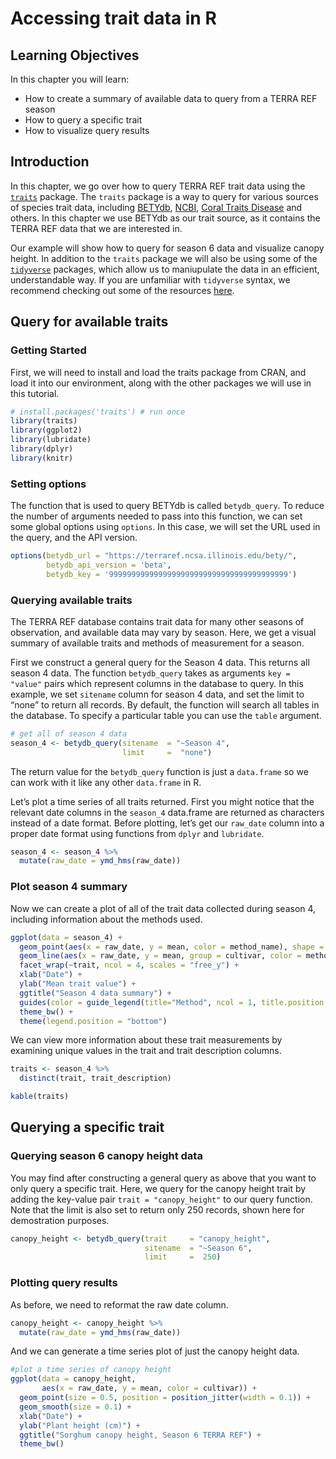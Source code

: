 # Accessing trait data in R 

## Learning Objectives

In this chapter you will learn:

- How to create a summary of available data to query from a TERRA REF season
- How to query a specific trait
- How to visualize query results


## Introduction

In this chapter, we go over how to query TERRA REF trait data using the [`traits`](https://github.com/ropensci/traits) package. The `traits` package is a way to query for various sources of species trait data, including [BETYdb](https://www.betydb.org/), [NCBI](http://www.ncbi.nlm.nih.gov/), [Coral Traits Disease](http://coraltraits.org/) and others. In this chapter we use BETYdb as our trait source, as it contains the TERRA REF data that we are interested in.

Our example will show how to query for season 6 data <!-- what is a season? need to define this for users> --> and visualize canopy height. In addition to the `traits` package we will also be using some of the [`tidyverse`](https://www.tidyverse.org/) packages, which allow us to maniupulate the data in an efficient, understandable way. If you are unfamiliar with `tidyverse` syntax, we recommend checking out some of the resources [here](https://www.tidyverse.org/learn/).



## Query for available traits

### Getting Started

First, we will need to install and load the traits package from CRAN, and load it into our environment, along with the other packages we will use in this tutorial.

```r
# install.packages('traits') # run once
library(traits)
library(ggplot2)
library(lubridate)
library(dplyr)
library(knitr)
```



### Setting options

The function that is used to query BETYdb is called `betydb_query`. To reduce the number of arguments needed to pass into this function, we can set some global options using `options`. In this case, we will set the URL used in the query, and the API version.

```r
options(betydb_url = "https://terraref.ncsa.illinois.edu/bety/",
        betydb_api_version = 'beta',
        betydb_key = '9999999999999999999999999999999999999999')
```


### Querying available traits

The TERRA REF database contains trait data for many other seasons of observation, and available data may vary by season. Here, we get a visual summary of available traits and methods of measurement for a season.

First we construct a general query for the Season 4 data. This returns all season 4 data. The function `betydb_query` takes as arguments `key = "value"` pairs which represent columns in the database to query. In this example, we set `sitename` column for season 4 data, and set the limit to "none" to return all records. By default, the function will search all tables in the database. To specify a particular table you can use the `table` argument.

```r
# get all of season 4 data 
season_4 <- betydb_query(sitename  = "~Season 4",
                         limit     =  "none")
```

The return value for the `betydb_query` function is just a `data.frame` so we can work with it like any other `data.frame` in R.

Let's plot a time series of all traits returned. First you might notice that the relevant date columns in the `season_4` data.frame are returned as characters instead of a date format. Before plotting, let's get our `raw_date` column into a proper date format using functions from `dplyr` and `lubridate`.


```r
season_4 <- season_4 %>%
  mutate(raw_date = ymd_hms(raw_date))
```

### Plot season 4 summary

Now we can create a plot of all of the trait data collected during season 4, including information about the methods used.

```r
ggplot(data = season_4) +
  geom_point(aes(x = raw_date, y = mean, color = method_name), shape = '.') +
  geom_line(aes(x = raw_date, y = mean, group = cultivar, color = method_name)) +
  facet_wrap(~trait, ncol = 4, scales = "free_y") +
  xlab("Date") + 
  ylab("Mean trait value") + 
  ggtitle("Season 4 data summary") +
  guides(color = guide_legend(title="Method", ncol = 1, title.position = "top")) +
  theme_bw() +
  theme(legend.position = "bottom")

```


We can view more information about these trait measurements by examining unique values in the trait and trait description columns.

```r
traits <- season_4 %>%
  distinct(trait, trait_description)

kable(traits)
```

## Querying a specific trait

### Querying season 6 canopy height data

You may find after constructing a general query as above that you want to only query a specific trait. Here, we query for the canopy height trait by adding the key-value pair `trait = "canopy_height"` to our query function. Note that the limit is also set to return only 250 records, shown here for demostration purposes.

```r

canopy_height <- betydb_query(trait     = "canopy_height", 
                              sitename  = "~Season 6",
                              limit     =  250)


```

### Plotting query results

As before, we need to reformat the raw date column. 

```r
canopy_height <- canopy_height %>% 
  mutate(raw_date = ymd_hms(raw_date))
```

And we can generate a time series plot of just the canopy height data.

```r

#plot a time series of canopy height 
ggplot(data = canopy_height,
       aes(x = raw_date, y = mean, color = cultivar)) +
  geom_point(size = 0.5, position = position_jitter(width = 0.1)) +
  geom_smooth(size = 0.1) +
  xlab("Date") +
  ylab("Plant height (cm)") +
  ggtitle("Sorghum canopy height, Season 6 TERRA REF") +
  theme_bw()

```



